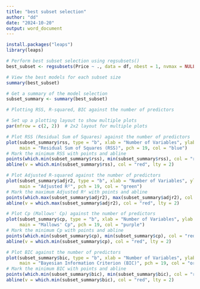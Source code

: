 ---
title: "best subset selection"
author: "dd"
date: "2024-10-20"
output: word_document
---

```{r}

install.packages("leaps")
library(leaps)

# Perform best subset selection using regsubsets()
best_subset <- regsubsets(Price ~ ., data = df, nbest = 1, nvmax = NULL, method = "forward")

# View the best models for each subset size
summary(best_subset)

# Get a summary of the model selection
subset_summary <- summary(best_subset)

# Plotting RSS, R-squared, BIC against the number of predictors

# Set up a plotting layout to show multiple plots
par(mfrow = c(2, 2))  # 2x2 layout for multiple plots

# Plot RSS (Residual Sum of Squares) against the number of predictors
plot(subset_summary$rss, type = "b", xlab = "Number of Variables", ylab = "RSS", 
     main = "Residual Sum of Squares (RSS)", pch = 19, col = "blue")
# Mark the minimum RSS with points and abline
points(which.min(subset_summary$rss), min(subset_summary$rss), col = "red", pch = 19)
abline(v = which.min(subset_summary$rss), col = "red", lty = 2)

# Plot Adjusted R-squared against the number of predictors
plot(subset_summary$adjr2, type = "b", xlab = "Number of Variables", ylab = "Adjusted R²",
     main = "Adjusted R²", pch = 19, col = "green")
# Mark the maximum Adjusted R² with points and abline
points(which.max(subset_summary$adjr2), max(subset_summary$adjr2), col = "red", pch = 19)
abline(v = which.max(subset_summary$adjr2), col = "red", lty = 2)

# Plot Cp (Mallows' Cp) against the number of predictors
plot(subset_summary$cp, type = "b", xlab = "Number of Variables", ylab = "Mallows' Cp",
     main = "Mallows' Cp", pch = 19, col = "purple")
# Mark the minimum Cp with points and abline
points(which.min(subset_summary$cp), min(subset_summary$cp), col = "red", pch = 19)
abline(v = which.min(subset_summary$cp), col = "red", lty = 2)

# Plot BIC against the number of predictors
plot(subset_summary$bic, type = "b", xlab = "Number of Variables", ylab = "BIC",
     main = "Bayesian Information Criterion (BIC)", pch = 19, col = "orange")
# Mark the minimum BIC with points and abline
points(which.min(subset_summary$bic), min(subset_summary$bic), col = "red", pch = 19)
abline(v = which.min(subset_summary$bic), col = "red", lty = 2)



```

